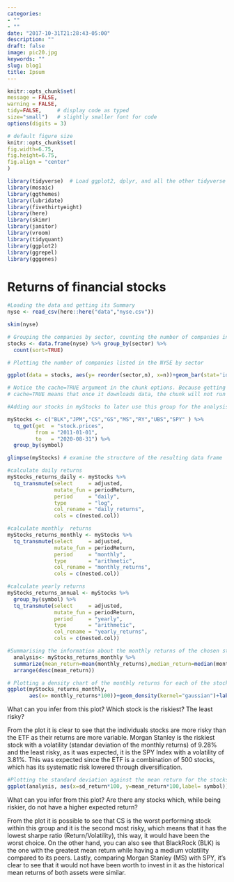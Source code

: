 ```yaml
---
categories:
- ""
- ""
date: "2017-10-31T21:28:43-05:00"
description: ""
draft: false
image: pic20.jpg
keywords: ""
slug: blog1
title: Ipsum
---
```


  ```r
knitr::opts_chunk$set(
  message = FALSE, 
  warning = FALSE, 
  tidy=FALSE,     # display code as typed
  size="small")   # slightly smaller font for code
options(digits = 3)

# default figure size
knitr::opts_chunk$set(
  fig.width=6.75, 
  fig.height=6.75,
  fig.align = "center"
)
```


```r
library(tidyverse)  # Load ggplot2, dplyr, and all the other tidyverse packages
library(mosaic)
library(ggthemes)
library(lubridate)
library(fivethirtyeight)
library(here)
library(skimr)
library(janitor)
library(vroom)
library(tidyquant)
library(ggplot2)
library(ggrepel)
library(gggenes)
```





# Returns of financial stocks


```r

#Loading the data and getting its Summary
nyse <- read_csv(here::here("data","nyse.csv"))

skim(nyse)
```

```r

# Grouping the companies by sector, counting the number of companies in each sector and arranging the data in descending order  
stocks <- data.frame(nyse) %>% group_by(sector) %>%
  count(sort=TRUE)

# Plotting the number of companies listed in the NYSE by sector

ggplot(data = stocks, aes(y= reorder(sector,n), x=n))+geom_bar(stat='identity')+labs(x="Number of companies", y="Sector", title = "Number of companies listed in the NYSE by sector")


```


```r
# Notice the cache=TRUE argument in the chunk options. Because getting data is time consuming, 
# cache=TRUE means that once it downloads data, the chunk will not run again next time you knit your Rmd

#Adding our stocks in myStocks to later use this group for the analysis

myStocks <- c("BLK","JPM","CS","GS","MS","RY","UBS","SPY" ) %>%
  tq_get(get  = "stock.prices",
         from = "2011-01-01",
         to   = "2020-08-31") %>%
  group_by(symbol) 

glimpse(myStocks) # examine the structure of the resulting data frame
```

```r
#calculate daily returns
myStocks_returns_daily <- myStocks %>%
  tq_transmute(select     = adjusted, 
               mutate_fun = periodReturn, 
               period     = "daily", 
               type       = "log",
               col_rename = "daily_returns",
               cols = c(nested.col))  

#calculate monthly  returns
myStocks_returns_monthly <- myStocks %>%
  tq_transmute(select     = adjusted, 
               mutate_fun = periodReturn, 
               period     = "monthly", 
               type       = "arithmetic",
               col_rename = "monthly_returns",
               cols = c(nested.col)) 

#calculate yearly returns
myStocks_returns_annual <- myStocks %>%
  group_by(symbol) %>%
  tq_transmute(select     = adjusted, 
               mutate_fun = periodReturn, 
               period     = "yearly", 
               type       = "arithmetic",
               col_rename = "yearly_returns",
               cols = c(nested.col))
```


```r
#Summarising the information about the monthly returns of the chosen stocks and calculating the min,max, median, mean and SD for each of the companies
  analysis<- myStocks_returns_monthly %>%
  summarize(mean_return=mean(monthly_returns),median_return=median(monthly_returns),sd_return=sd(monthly_returns),min_return=min(monthly_returns),max_return=max(monthly_returns))%>%
  arrange(desc(mean_return))

```

```r

# Plotting a density chart of the monthly returns for each of the stocks
ggplot(myStocks_returns_monthly, 
       aes(x= monthly_returns*100))+geom_density(kernel="gaussian")+labs(title="Density of Monthly Returns", x="Monthly Return(in %)", y="Density") + facet_wrap(~symbol)

```

What can you infer from this plot? Which stock is the riskiest? The least risky?

From the plot it is clear to see that the individuals stocks are more risky than the ETF as their returns are more variable. Morgan Stanley is the riskiest stock with a volatility (standar deviation of the monthly returns) of 9.28% and the least risky, as it was expected, it is the SPY Index with a volatility of 3.81%. This was expected since the ETF is a combination of 500 stocks, which has its systematic risk lowered through diversification.


```r

#Plotting the standard deviation against the mean return for the stocks chosen 
ggplot(analysis, aes(x=sd_return*100, y=mean_return*100,label= symbol))+geom_point() + geom_text_repel()+ labs(title="Relation between the Mean Return and Standard Deviation", x="Standard Deviation (in %)", y="Mean Return (in %)")
```

What can you infer from this plot? Are there any stocks which, while being riskier, do not have a higher expected return?

From the plot it is possible to see that CS is the worst performing stock within this group and it is the second most risky, which means that it has the lowest sharpe ratio (Return/Volatility), this way, it would have been the worst choice. On the other hand, you can also see that BlackRock (BLK) is the one with the greatest mean return while having a medium volatility compared to its peers. Lastly, comparing Morgan Stanley (MS) with SPY, it's clear to see that it would not have been worth to invest in it as the historical mean returns of both assets were similar.